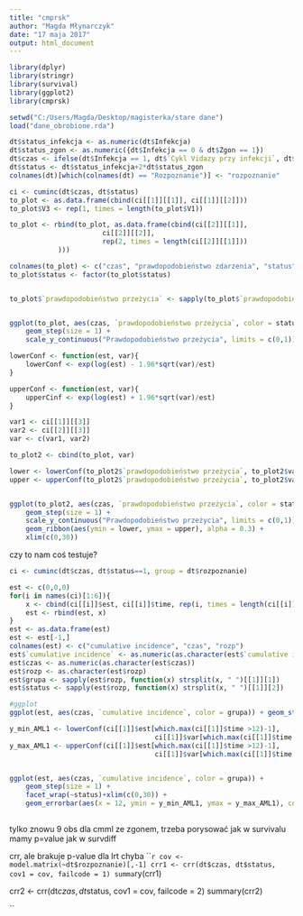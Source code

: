 ```yaml
---
title: "cmprsk"
author: "Magda Młynarczyk"
date: "17 maja 2017"
output: html_document
---
```


```r
library(dplyr)
library(stringr)
library(survival)
library(ggplot2)
library(cmprsk)

setwd("C:/Users/Magda/Desktop/magisterka/stare dane")
load("dane_obrobione.rda")

dt$status_infekcja <- as.numeric(dt$Infekcja)
dt$status_zgon <- as.numeric({dt$Infekcja == 0 & dt$Zgon == 1})
dt$czas <- ifelse(dt$Infekcja == 1, dt$`Cykl Vidazy przy infekcji`, dt$OS)
dt$status <- dt$status_infekcja+2*dt$status_zgon
colnames(dt)[which(colnames(dt) == "Rozpoznanie")] <- "rozpoznanie"
```

```r
ci <- cuminc(dt$czas, dt$status)
to_plot <- as.data.frame(cbind(ci[[1]][[1]], ci[[1]][[2]]))
to_plot$V3 <- rep(1, times = length(to_plot$V1))

to_plot <- rbind(to_plot, as.data.frame(cbind(ci[[2]][[1]], 
                       ci[[2]][[2]],
                       rep(2, times = length(ci[[2]][[1]]))
            )))

colnames(to_plot) <- c("czas", "prawdopodobieństwo zdarzenia", "status")
to_plot$status <- factor(to_plot$status)


to_plot$`prawdopodobieństwo przeżycia` <- sapply(to_plot$`prawdopodobieństwo zdarzenia`, function(x) 1-x)


ggplot(to_plot, aes(czas, `prawdopodobieństwo przeżycia`, color = status)) + 
    geom_step(size = 1) + 
    scale_y_continuous("Prawdopodobieństwo przeżycia", limits = c(0,1)) 


```

```r

lowerConf <- function(est, var){
    lowerConf <- exp(log(est) - 1.96*sqrt(var)/est)
}

upperConf <- function(est, var){
    upperCinf <- exp(log(est) + 1.96*sqrt(var)/est)
}

var1 <- ci[[1]][[3]]
var2 <- ci[[2]][[3]]
var <- c(var1, var2)

to_plot2 <- cbind(to_plot, var)

lower <- lowerConf(to_plot2$`prawdopodobieństwo przeżycia`, to_plot2$var)
upper <- upperConf(to_plot2$`prawdopodobieństwo przeżycia`, to_plot2$var)


ggplot(to_plot2, aes(czas, `prawdopodobieństwo przeżycia`, color = status)) + 
    geom_step(size = 1) + 
    scale_y_continuous("Prawdopodobieństwo przeżycia", limits = c(0,1)) +
    geom_ribbon(aes(ymin = lower, ymax = upper), alpha = 0.3) +
    xlim(c(0,30))


```
czy to nam coś testuje?
```r
ci <- cuminc(dt$czas, dt$status==1, group = dt$rozpoznanie)

est <- c(0,0,0)
for(i in names(ci)[1:6]){
    x <- cbind(ci[[i]]$est, ci[[i]]$time, rep(i, times = length(ci[[i]]$est)))
    est <- rbind(est, x)
}
est <- as.data.frame(est)
est <- est[-1,]
colnames(est) <- c("cumulative incidence", "czas", "rozp")
est$`cumulative incidence` <- as.numeric(as.character(est$`cumulative incidence`))
est$czas <- as.numeric(as.character(est$czas))
est$rozp <- as.character(est$rozp)
est$grupa <- sapply(est$rozp, function(x) strsplit(x, " ")[[1]][1])
est$status <- sapply(est$rozp, function(x) strsplit(x, " ")[[1]][2])

#ggplot
ggplot(est, aes(czas, `cumulative incidence`, color = grupa)) + geom_step(size = 1) + facet_wrap(~status)+xlim(c(0,30))

y_min_AML1 <- lowerConf(ci[[1]]$est[which.max(ci[[1]]$time >12)-1], 
                                    ci[[1]]$var[which.max(ci[[1]]$time > 12)-1])
y_max_AML1 <- upperConf(ci[[1]]$est[which.max(ci[[1]]$time >12)-1], 
                                    ci[[1]]$var[which.max(ci[[1]]$time > 12)-1])


ggplot(est, aes(czas, `cumulative incidence`, color = grupa)) + 
    geom_step(size = 1) + 
    facet_wrap(~status)+xlim(c(0,30)) +
    geom_errorbar(aes(x = 12, ymin = y_min_AML1, ymax = y_max_AML1), color = "grey", size = 1) +
    
```

tylko znowu 9 obs dla cmml ze zgonem, trzeba porysować jak w survivalu
mamy p=value jak w survdiff


crr, ale brakuje p-value dla lrt chyba
```r
cov <- model.matrix(~dt$rozpoznanie)[,-1]
crr1 <- crr(dt$czas, dt$status, cov1 = cov, failcode = 1)
summa`ry(crr1)

crr2 <- crr(dt$czas, dt$status, cov1 = cov, failcode = 2)
summary(crr2)

``
